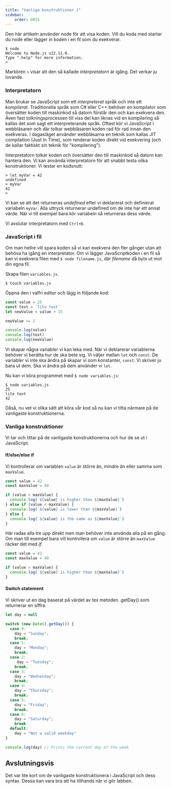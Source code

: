 ```yaml
---
title: "Vanliga konstruktioner 1" 
sidebar:
    order: 0015
---
```




Den här artikeln använder node för att visa koden. Vill du koda med startar du node eller lägger in koden i en fil som du exekverar.

```console title="Starta node"
$ node
Welcome to Node.js v22.11.0.
Type ".help" for more information.
>

```

Markören `>` visar att den så kallade *interpretatorn* är igång. Det verkar ju lovande.



### Interpretatorn

Man brukar se JavaScript som ett *interpreterat* språk och inte ett *kompilerat*. Traditionella språk som C# eller C++ behöver en kompilator som översätter koden till maskinkod så datorn förstår den och kan exekvera den. Även fast tolkningsprocessen till viss del kan liknas vid en kompilering så kallas det som sagt ett interpreterande språk. Oftast kör vi JavaScript i webbläsaren och där tolkar webbläsaren koden rad för rad innan den exekveras. I dagasläget använder webbläsarna en teknik som kallas JIT compilation (Just In Time), som renderar koden direkt vid exekvering (och de kallar faktiskt sin teknik för "kompilering").

Interpretatorn tolkar koden och översätter den till maskinkod så datorn kan hantera den. Vi kan använda interpretatorn för att snabbt testa olika konstruktioner. Vi testar en kodsnutt:

```console title="Interpretatorn"
> let myVar = 42
undefined
> myVar
42
>
```

Vi kan se att det returneras *undefined* efter vi deklarerat och definierat variabeln `myVar`. Alla uttryck returnerar undefined om de inte har ett annat värde. När vi till exempel bara kör variabeln så returneras dess värde.

Vi avslutar interpretatorn med `Ctrl+D`.



### JavaScript i fil

Om man hellre vill spara koden så vi kan exekvera den fler gånger utan att behöva ha igång en interpretator. Om vi lägger JavaScriptkoden i en fil så kan vi exekvera filen med `$ node filename.js`, där *filename* då byts ut mot din egna fil.

Skapa filen `variables.js`.

```console title="Skapa en fil"
$ touch variables.js
```

Öppna den i valfri editor och lägg in följande kod:

```js title="variables.js"
const value = 25
const text = `lite text`
let newValue = value + 15

newValue += 2

console.log(value)
console.log(text)
console.log(newValue)
```

Vi skapar några variabler vi kan leka med. När vi deklarerar variablerna behöver vi berätta hur de ska bete sig. Vi väljer mellan `let` och `const`. De variabler vi inte ska ändra på skapar vi som konstanter, `const`. Vi skriver ju bara ut dem. Ska vi ändra på dem använder vi `let`.

Nu kan vi köra programmet med `$ node variables.js`:

```console title="Exekvera filen"
$ node variables.js
25
lite text
42
```

Dåså, nu vet vi olika sätt att köra vår kod så nu kan vi titta närmare på de vanligaste konstruktionerna.



### Vanliga konstruktioner

Vi tar och tittar på de vanligaste konstruktionerna och hur de se ut i JavaScript. 



#### If/else/else if

Vi kontrollerar om variablen `value` är större än, mindre än eller samma som `maxValue`.

```js title="if/else/else if statement"
const value = 42
const maxValue = 40

if (value > maxValue) {
  console.log(`${value} is higher than ${maxValue}`)
} else if (value < maxValue) {
  console.log(`${value} is lower than ${maxValue}`)
} else {
  console.log(`${value} is the same as ${maxValue}`)
}
```

Här radas alla tre upp direkt men man behöver inte använda alla på en gång. Om man till exempel bara vill kontrollera om `value` är större än `maxValue` räcker det med *if*:

```js title="if statement"
const value = 42
const maxValue = 40

if (value > maxValue) {
  console.log(`${value} is higher than ${maxValue}`)
} 
```



#### Switch statement

Vi skriver ut en dag baserat på värdet av tex metoden .getDay() som returnerar en siffra.

```js title="switch statement"
let day = null

switch (new Date().getDay()) {
  case 0:
    day = "Sunday";
    break;
  case 1:
    day = "Monday";
    break;
  case 2:
     day = "Tuesday";
    break;
  case 3:
    day = "Wednesday";
    break;
  case 4:
    day = "Thursday";
    break;
  case 5:
    day = "Friday";
    break;
  case 6:
    day = "Saturday";
    break
  default:
    day = "Not a valid weekday"
}

console.log(day) // Prints the current day of the week
```


Avslutningsvis
------------------------------

Det var lite kort om de vanligaste konstruktionera i JavaScript och dess syntax. Dessa kan vara bra att ha tillhands när vi gör labben.
